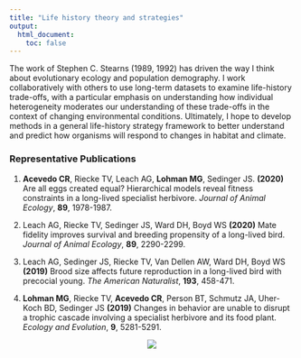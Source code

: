 ```yaml
---
title: "Life history theory and strategies"
output: 
  html_document:
    toc: false
---
```


The work of Stephen C. Stearns (1989, 1992) has driven the way I think about evolutionary ecology and population demography. I work collaboratively with others to use long-term datasets to examine life-history trade-offs, with a particular emphasis on understanding how individual heterogeneity moderates our understanding of these trade-offs in the context of changing environmental conditions. Ultimately, I hope to develop methods in a general life-history strategy framework to better understand and predict how organisms will respond to changes in habitat and climate.



### Representative Publications
1. **Acevedo CR**, Riecke TV, Leach AG, **Lohman MG**, Sedinger JS. **(2020)** Are all eggs created equal? Hierarchical models reveal fitness constraints in a long-lived specialist herbivore. *Journal of Animal Ecology*, **89**, 1978-1987.

2. Leach AG, Riecke TV, Sedinger JS, Ward DH, Boyd WS **(2020)** Mate fidelity improves survival and breeding propensity of a long-lived bird. *Journal of Animal Ecology*, **89**, 2290-2299.

3. Leach AG, Sedinger JS, Riecke TV, Van Dellen AW, Ward DH, Boyd WS **(2019)** Brood size affects future reproduction in a long-lived bird with precocial young. *The American Naturalist*, **193**, 458-471.

4. **Lohman MG**, Riecke TV, **Acevedo CR**, Person BT, Schmutz JA, Uher-Koch BD, Sedinger JS **(2019)** Changes in behavior are unable to disrupt a trophic cascade involving a specialist herbivore and its food plant. *Ecology and Evolution*, **9**, 5281-5291.


<center>
![](./images/egg_position.png)
</center>
